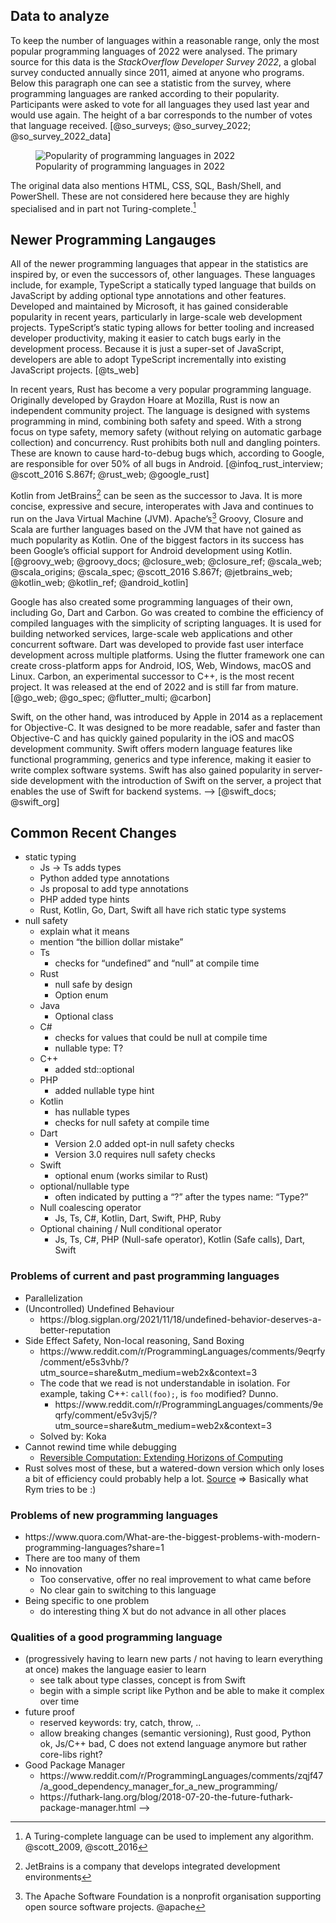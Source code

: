 ## Data to analyze

To keep the number of languages within a reasonable range, only the most popular programming languages of 2022 were analysed.
The primary source for this data is the _StackOverflow Developer Survey 2022_,
a global survey conducted annually since 2011, aimed at anyone who programs.
Below this paragraph one can see a statistic from the survey, where programming languages are ranked according to their popularity.
Participants were asked to vote for all languages they used last year and would use again.
The height of a bar corresponds to the number of votes that language received.
[@so_surveys; @so_survey_2022; @so_survey_2022_data]

![Popularity of programming languages in 2022](../data/stackoverflow-survey-2022.png){#fig-fig-so-survey}


The original data also mentions HTML, CSS, SQL, Bash/Shell, and PowerShell.
These are not considered here because they are highly specialised and in part not Turing-complete.[^tc-note]

[^tc-note]: A Turing-complete language can be used to implement any algorithm. @scott_2009, @scott_2016

## Newer Programming Langauges

All of the newer programming languages that appear in the statistics are inspired by, or even the successors of, other languages.
These languages include, for example, TypeScript a statically typed language that builds on JavaScript by adding optional type annotations and other features.
Developed and maintained by Microsoft, it has gained considerable popularity in recent years, particularly in large-scale web development projects.
TypeScript's static typing allows for better tooling and increased developer productivity, making it easier to catch bugs early in the development process.
Because it is just a super-set of JavaScript, developers are able to adopt TypeScript incrementally into existing JavaScript projects.
[@ts_web]

In recent years, Rust has become a very popular programming language.
Originally developed by Graydon Hoare at Mozilla, Rust is now an independent community project.
The language is designed with systems programming in mind, combining both safety and speed.
With a strong focus on type safety, memory safety (without relying on automatic garbage collection) and concurrency.
Rust prohibits both null and dangling pointers.
These are known to cause hard-to-debug bugs which, according to Google,
are responsible for over 50% of all bugs in Android.
[@infoq_rust_interview; @scott_2016 S.867f; @rust_web; @google_rust]

Kotlin from JetBrains^[JetBrains is a company that develops integrated development environments] can be seen as the successor to Java.
It is more concise, expressive and secure, interoperates with Java and continues to run on the Java Virtual Machine (JVM).
Apache's^[The Apache Software Foundation is a nonprofit organisation supporting open source software projects. @apache] Groovy, Closure and Scala are further languages based on the JVM
that have not gained as much popularity as Kotlin.
One of the biggest factors in its success has been Google's official support for Android development using Kotlin.
[@groovy_web; @groovy_docs; @closure_web; @closure_ref; @scala_web; @scala_origins; @scala_spec; @scott_2016 S.867f; @jetbrains_web; @kotlin_web; @kotlin_ref; @android_kotlin]

Google has also created some programming languages of their own, including Go, Dart and Carbon.
Go was created to combine the efficiency of compiled languages with the simplicity of scripting languages.
It is used for building networked services, large-scale web applications and other concurrent software.
Dart was developed to provide fast user interface development across multiple platforms.
Using the flutter framework one can create cross-platform apps for Android, IOS, Web, Windows, macOS and Linux.
Carbon, an experimental successor to C++, is the most recent project.
It was released at the end of 2022 and is still far from mature.
[@go_web; @go_spec; @flutter_multi; @carbon]

Swift, on the other hand, was introduced by Apple in 2014 as a replacement for Objective-C.
It was designed to be more readable, safer and faster than Objective-C and has quickly gained popularity in the iOS and macOS development community.
Swift offers modern language features like functional programming, generics and type inference, making it easier to write complex software systems.
Swift has also gained popularity in server-side development with the introduction of Swift on the server, a project that enables the use of Swift for backend systems. -->
[@swift_docs; @swift_org]

## Common Recent Changes

- static typing
  - Js -> Ts adds types
  - Python added type annotations
  - Js proposal to add type annotations
  - PHP added type hints
  - Rust, Kotlin, Go, Dart, Swift all have rich static type systems

- null safety
  - explain what it means
  - mention "the billion dollar mistake"
  - Ts
    - checks for "undefined" and "null" at compile time
  - Rust
    - null safe by design
    - Option enum
  - Java
    - Optional class
  - C#
    - checks for values that could be null at compile time
    - nullable type: T?
  - C++
    - added std::optional
  - PHP
    - added nullable type hint
  - Kotlin
    - has nullable types
    - checks for null safety at compile time
  - Dart
    - Version 2.0 added opt-in null safety checks
    - Version 3.0 requires null safety checks
  - Swift
    - optional enum (works similar to Rust)
  - optional/nullable type
    - often indicated by putting a "?" after the types name: "Type?"
  - Null coalescing operator
    - Js, Ts, C#, Kotlin, Dart, Swift, PHP, Ruby
  - Optional chaining / Null conditional operator
    - Js, Ts, C#, PHP (Null-safe operator), Kotlin (Safe calls), Dart, Swift

### Problems of current and past programming languages

- Parallelization
- (Uncontrolled) Undefined Behaviour
  - https://blog.sigplan.org/2021/11/18/undefined-behavior-deserves-a-better-reputation
- Side Effect Safety, Non-local reasoning, Sand Boxing
  - https://www.reddit.com/r/ProgrammingLanguages/comments/9eqrfy/comment/e5s3vhb/?utm_source=share&utm_medium=web2x&context=3
  - The code that we read is not understandable in isolation. For example, taking C++: `call(foo);`, is `foo` modified? Dunno.
    - https://www.reddit.com/r/ProgrammingLanguages/comments/9eqrfy/comment/e5v3vj5/?utm_source=share&utm_medium=web2x&context=3
  - Solved by: Koka
- Cannot rewind time while debugging
  - [Reversible Computation: Extending Horizons of Computing](https://link.springer.com/content/pdf/10.1007/978-3-030-47361-7.pdf)
- Rust solves most of these, but a watered-down version which only loses a bit of efficiency could probably help a lot. [Source](https://www.reddit.com/r/ProgrammingLanguages/comments/9eqrfy/comment/e5v3vj5/?utm_source=share&utm_medium=web2x&context=3) => Basically what Rym tries to be :)

### Problems of new programming languages

- https://www.quora.com/What-are-the-biggest-problems-with-modern-programming-languages?share=1
- There are too many of them
- No innovation
  - Too conservative, offer no real improvement to what came before
  - No clear gain to switching to this language
- Being specific to one problem
  - do interesting thing X but do not advance in all other places

### Qualities of a good programming language

- (progressively having to learn new parts / not having to learn everything at once) makes the language easier to learn
  - see talk about type classes, concept is from Swift
  - begin with a simple script like Python and be able to make it complex over time
- future proof
  - reserved keywords: try, catch, throw, ..
  - allow breaking changes (semantic versioning), Rust good, Python ok, Js/C++ bad, C does not extend language anymore but rather core-libs right?
- Good Package Manager
  - https://www.reddit.com/r/ProgrammingLanguages/comments/zqjf47/a_good_dependency_manager_for_a_new_programming/
  - https://futhark-lang.org/blog/2018-07-20-the-future-futhark-package-manager.html -->
